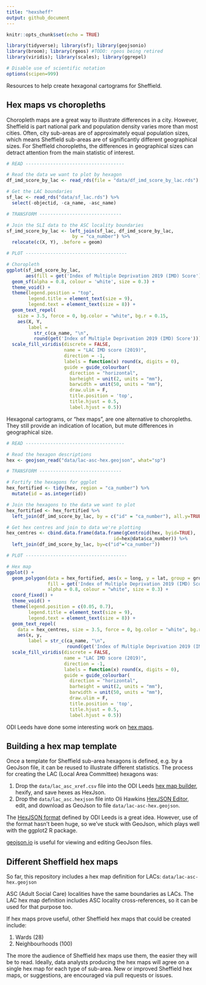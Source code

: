```yaml
---
title: "hexsheff"
output: github_document
---
```


```r
knitr::opts_chunk$set(echo = TRUE)

library(tidyverse); library(sf); library(geojsonio)
library(broom); library(rgeos) #TODO: rgeos being retired
library(viridis); library(scales); library(ggrepel)

# Disable use of scientific notation
options(scipen=999)
```

Resources to help create hexagonal cartograms for Sheffield.

## Hex maps vs choropleths

Choropleth maps are a great way to illustrate differences in a city. However, Sheffield is part national park and population density varies more than most cities. Often, city sub-areas are of approximately equal population sizes, which means Sheffield sub-areas are of significantly different geographical sizes. For Sheffield choropleths, the differences in geographical sizes can detract attention from the main statistic of interest.

```r

# READ ------------------------------------

# Read the data we want to plot by hexagon
df_imd_score_by_lac <- read_rds(file = "data/df_imd_score_by_lac.rds")

# Get the LAC boundaries
sf_lac <- read_rds("data/sf_lac.rds") %>% 
  select(-objectid, -ca_name, -asc_name)

# TRANSFORM ------------------------------

# Join the SLI data to the ASC locality boundaries
sf_imd_score_by_lac <- left_join(sf_lac, df_imd_score_by_lac, 
                        by = "ca_number") %>% 
  relocate(c(X, Y), .before = geom)

# PLOT -------------------------------------

# Choropleth
ggplot(sf_imd_score_by_lac, 
       aes(fill = get('Index of Multiple Deprivation 2019 (IMD) Score'))) +
  geom_sf(alpha = 0.8, colour = 'white', size = 0.3) +
  theme_void() +
  theme(legend.position = "top",
        legend.title = element_text(size = 9),
        legend.text = element_text(size = 8)) +
  geom_text_repel(
    size = 3.5, force = 0, bg.color = "white", bg.r = 0.15,
    aes(X, Y,
        label = 
          str_c(ca_name, "\n",
          round(get('Index of Multiple Deprivation 2019 (IMD) Score'))))) +
  scale_fill_viridis(discrete = FALSE,
                     name = "LAC IMD score (2019)",
                     direction = -1,
                     labels = function(x) round(x, digits = 0),
                     guide = guide_colourbar(
                       direction = "horizontal",
                       barheight = unit(2, units = "mm"),
                       barwidth = unit(50, units = "mm"),
                       draw.ulim = F,
                       title.position = 'top',
                       title.hjust = 0.5,
                       label.hjust = 0.5))
```

Hexagonal cartograms, or "hex maps", are one alternative to choropleths. They still provide an indication of location, but mute differences in geographical size.

```r

# READ ------------------------------------

# Read the hexagon descriptions
hex <- geojson_read("data/lac-asc-hex.geojson", what="sp")

# TRANSFORM ------------------------------

# Fortify the hexagons for ggplot
hex_fortified <- tidy(hex, region = "ca_number") %>% 
  mutate(id = as.integer(id))

# Join the hexagons to the data we want to plot 
hex_fortified <- hex_fortified %>% 
  left_join(df_imd_score_by_lac, by = c("id" = "ca_number"), all.y=TRUE)

# Get hex centres and join to data we're plotting
hex_centres <- cbind.data.frame(data.frame(gCentroid(hex, byid=TRUE), 
                                       id=hex@data$ca_number)) %>%
  left_join(df_imd_score_by_lac, by=c("id"="ca_number"))

# PLOT -------------------------------------

# Hex map
ggplot() +
  geom_polygon(data = hex_fortified, aes(x = long, y = lat, group = group, 
               fill = get('Index of Multiple Deprivation 2019 (IMD) Score')),
               alpha = 0.8, colour = "white", size = 0.3) +
  coord_fixed() + 
  theme_void() +
  theme(legend.position = c(0.05, 0.7),
        legend.title = element_text(size = 9),
        legend.text = element_text(size = 8)) +
  geom_text_repel(
    data = hex_centres, size = 3.5, force = 0, bg.color = "white", bg.r = 0.15,
    aes(x, y, 
        label = str_c(ca_name, "\n",
                      round(get('Index of Multiple Deprivation 2019 (IMD) Score'))))) +
  scale_fill_viridis(discrete = FALSE,
                     name = "LAC IMD score (2019)",
                     direction = -1,
                     labels = function(x) round(x, digits = 0),
                     guide = guide_colourbar(
                       direction = "horizontal",
                       barheight = unit(2, units = "mm"),
                       barwidth = unit(50, units = "mm"),
                       draw.ulim = F,
                       title.position = 'top',
                       title.hjust = 0.5,
                       label.hjust = 0.5))
```

ODI Leeds have done some interesting work on [hex maps](https://open-innovations.org/blog/2017-05-08-mapping-election-with-hexes).

## Building a hex map template

Once a template for Sheffield sub-area hexagons is defined, e.g. by a GeoJson file, it can be reused to illustrate different statistics. The process for creating the LAC (Local Area Committee) hexagons was:

1.  Drop the `data/lac_asc_xref.csv` file into the ODI Leeds [hex map builder](https://open-innovations.org/projects/hexmaps/builder.html), hexify, and save hexes as HexJson.
2.  Drop the `data/lac_asc.hexjson` file into Oli Hawkins [HexJSON Editor](https://olihawkins.com/project/hexjson-editor/), edit, and download as GeoJson to file `data/lac-asc-hex.geojson`.

The [HexJSON format](https://open-innovations.org/projects/hexmaps/hexjson.html) defined by ODI Leeds is a great idea. However, use of the format hasn't been huge, so we've stuck with GeoJson, which plays well with the ggplot2 R package.

[geojson.io](https://geojson.io/) is useful for viewing and editing GeoJson files.

## Different Sheffield hex maps  

So far, this repository includes a hex map definition for LACs: `data/lac-asc-hex.geojson`

ASC (Adult Social Care) localities have the same boundaries as LACs. The LAC hex map definition includes ASC locality cross-references, so it can be used for that purpose too.

If hex maps prove useful, other Sheffield hex maps that could be created include:  

1.  Wards (28)  
2.  Neighbourhoods (100)  

The more the audience of Sheffield hex maps use them, the easier they will be to read. Ideally, data analysts producing the hex maps will agree on a single hex map for each type of sub-area. New or improved Sheffield hex maps, or suggestions, are encouraged via pull requests or issues.
